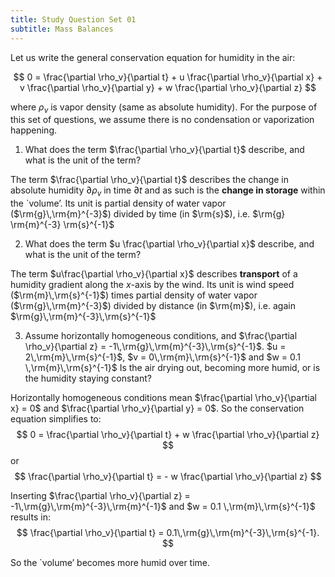 ```yaml
---
title: Study Question Set 01
subtitle: Mass Balances
---
```


Let us write the general conservation equation for humidity in the air:

$$
0 = \frac{\partial \rho_v}{\partial t} + u \frac{\partial \rho_v}{\partial x} + v \frac{\partial \rho_v}{\partial y} + w \frac{\partial \rho_v}{\partial z} 
$$

where $\rho_v$ is vapor density (same as absolute humidity). For the purpose of this set of questions, we assume there is no condensation or vaporization happening.

1. What does the term $\frac{\partial \rho_v}{\partial t}$ describe, and what is the unit of the term?


::: {.callout-tip collapse="true"}

The term $\frac{\partial \rho_v}{\partial t}$ describes the change in absolute humidity $\partial \rho_v$ in time $\partial t$ and as such is the **change in storage** within the `volume'. Its unit is partial density of water vapor ($\rm{g}\,\rm{m}^{-3}$) divided by time (in $\rm{s}$), i.e. $\rm{g} \rm{m}^{-3} \rm{s}^{-1}$

:::

2. What does the term $u \frac{\partial \rho_v}{\partial x}$ describe, and what is the unit of the term?


::: {.callout-tip collapse="true"}

The term $u\frac{\partial \rho_v}{\partial x}$ describes **transport** of a humidity gradient along the $x$-axis by the wind. Its unit is wind speed ($\rm{m}\,\rm{s}^{-1}$) times partial density of water vapor ($\rm{g}\,\rm{m}^{-3}$) divided by distance (in $\rm{m}$), i.e. again $\rm{g}\,\rm{m}^{-3}\,\rm{s}^{-1}$

:::



3. Assume horizontally homogeneous conditions, and $\frac{\partial \rho_v}{\partial z} = -1\,\rm{g}\,\rm{m}^{-3}\,\rm{s}^{-1}$. $u =  2\,\rm{m}\,\rm{s}^{-1}$, $v =  0\,\rm{m}\,\rm{s}^{-1}$ and $w = 0.1 \,\rm{m}\,\rm{s}^{-1}$  Is the air drying out, becoming more humid, or is the humidity staying constant?

::: {.callout-tip collapse="true"}

Horizontally homogeneous conditions mean $\frac{\partial \rho_v}{\partial x} = 0$ and $\frac{\partial \rho_v}{\partial y} = 0$. So the conservation equation simplifies to:
$$
0 = \frac{\partial \rho_v}{\partial t} + w \frac{\partial \rho_v}{\partial z} 
$$
or 
$$
\frac{\partial \rho_v}{\partial t} = - w \frac{\partial \rho_v}{\partial z} 
$$

Inserting $\frac{\partial \rho_v}{\partial z} = -1\,\rm{g}\,\rm{m}^{-3}\,\rm{m}^{-1}$ and $w = 0.1 \,\rm{m}\,\rm{s}^{-1}$ results in:
$$
\frac{\partial \rho_v}{\partial t} = 0.1\,\rm{g}\,\rm{m}^{-3}\,\rm{s}^{-1}.
$$

So the `volume' becomes more humid over time.

:::



